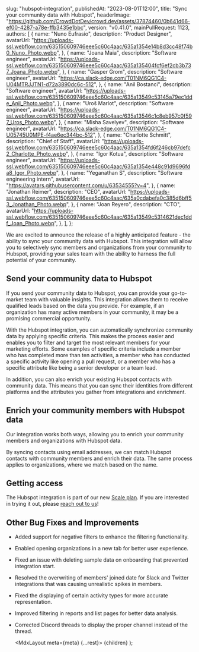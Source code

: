 
  slug: "hubspot-integration",
  publishedAt: "2023-08-01T12:00",
  title: "Sync your community data with Hubspot",
  headerImage:
    "https://github.com/CrowdDotDev/crowd.dev/assets/37874460/0b641d66-ef00-4287-a78e-ffb3435e1bbc",
  version: "v0.41.0",
  mainPullRequest: 1123,
  authors: [
    {
      name: "Nuno Eufrasio",
      description: "Product Designer",
      avatarUrl:
        "https://uploads-ssl.webflow.com/635150609746eee5c60c4aac/635a1354e14b8d3cc48f74b0_Nuno_Photo.webp",
    },
    {
      name: "Joana Maia",
      description: "Software engineer",
      avatarUrl:
        "https://uploads-ssl.webflow.com/635150609746eee5c60c4aac/635a135404fcf6ef2cb3b737_Joana_Photo.webp",
    },
    {
      name: "Gasper Grom",
      description: "Software engineer",
      avatarUrl: "https://ca.slack-edge.com/T01NM6QG1C4-U04MTRJJTN1-d72a3890dc6c-512",
    },
    {
      name: "Anil Bostanci",
      description: "Software engineer",
      avatarUrl:
        "https://uploads-ssl.webflow.com/635150609746eee5c60c4aac/635a13549c53145a79ec1dde_Anil_Photo.webp",
    },
    {
      name: "Uroš Marlot",
      description: "Software engineer",
      avatarUrl:
        "https://uploads-ssl.webflow.com/635150609746eee5c60c4aac/635a13546c1c8eb957c0f597_Uros_Photo.webp",
    },
    {
      name: "Misha Savelyev",
      description: "Software engineer",
      avatarUrl: "https://ca.slack-edge.com/T01NM6QG1C4-U05745U0MPE-f4ae6ec344bc-512",
    },
    {
      name: "Charlotte Schmitt",
      description: "Chief of Staff",
      avatarUrl:
        "https://uploads-ssl.webflow.com/635150609746eee5c60c4aac/635a1354fd6f246cb97defc2_Charlotte_Photo.webp",
    },
    {
      name: "Igor Kotua",
      description: "Software engineer",
      avatarUrl:
        "https://uploads-ssl.webflow.com/635150609746eee5c60c4aac/635a1354e448c91d9696fda8_Igor_Photo.webp",
    },
    {
      name: "Yeganathan S",
      description: "Software engineering intern",
      avatarUrl: "https://avatars.githubusercontent.com/u/63534555?v=4",
    },
    {
      name: "Jonathan Reimer",
      description: "CEO",
      avatarUrl:
        "https://uploads-ssl.webflow.com/635150609746eee5c60c4aac/635a0cdabefa0c385d6bff53_Jonathan_Photo.webp",
    },
    {
      name: "Joan Reyero",
      description: "CTO",
      avatarUrl:
        "https://uploads-ssl.webflow.com/635150609746eee5c60c4aac/635a13549c5314621dec1ddf_Joan_Photo.webp",
    },
  ],
};

We are excited to announce the release of a highly anticipated feature - the ability to sync your community data with Hubspot. This integration will allow you to selectively sync members and organizations from your community to Hubspot, providing your sales team with the ability to harness the full potential of your community.

## Send your community data to Hubspot

If you send your community data to Hubspot, you can provide your go-to-market team with valuable insights. This integration allows them to receive qualified leads based on the data you provide. For example, if an organization has many active members in your community, it may be a promising commercial opportunity.

With the Hubspot integration, you can automatically synchronize community data by applying specific criteria. This makes the process easier and enables you to filter and target the most relevant members for your marketing efforts. Some examples of specific criteria include a member who has completed more than ten activities, a member who has conducted a specific activity like opening a pull request, or a member who has a specific attribute like being a senior developer or a team lead.

In addition, you can also enrich your existing Hubspot contacts with community data. This means that you can sync their identities from different platforms and the attributes you gather from integrations and enrichment.

<CenteredImage
  src="https://github.com/CrowdDotDev/crowd.dev/assets/37874460/bb7dc086-dfe1-4cd1-880a-d86f98993bac"
  maxWidth="100%"
/>

## Enrich your community members with Hubspot data

Our integration works both ways, allowing you to enrich your community members and organizations with Hubspot data.

By syncing contacts using email addresses, we can match Hubspot contacts with community members and enrich their data. The same process applies to organizations, where we match based on the name.

## Getting access

The Hubspot integration is part of our new [Scale plan](https://www.crowd.dev/pricing). If you are interested in trying it out, please [reach out to us](https://cal.com/team/CrowdDotDev/custom-plan)!

## Other Bug Fixes and Improvements

- Added support for negative filters to enhance the filtering functionality. <PullRequest number="720"/>
- Enabled opening organizations in a new tab for better user experience. <PullRequest number="725"/>
- Fixed an issue with deleting sample data on onboarding that prevented integration start. <PullRequest number="733"/>
- Resolved the overwriting of members' joined date for Slack and Twitter integrations that was causing unrealistic spikes in members. <PullRequest number="729"/>
- Fixed the displaying of certain activity types for more accurate representation. <PullRequest number="731"/>
- Improved filtering in reports and list pages for better data analysis. <PullRequest number="730"/>
- Corrected Discord threads to display the proper channel instead of the thread. <PullRequest number="726"/>

  <MdxLayout meta={meta} {...rest}>
    {children}
  </MdxLayout>
);
